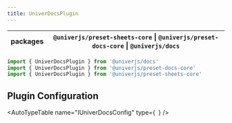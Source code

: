 ```yaml
---
title: UniverDocsPlugin
---
```


| packages | `@univerjs/preset-sheets-core` \| `@univerjs/preset-docs-core` \| `@univerjs/docs` |
| --- | --- |

```typescript
import { UniverDocsPlugin } from '@univerjs/docs'
import { UniverDocsPlugin } from '@univerjs/preset-docs-core'
import { UniverDocsPlugin } from '@univerjs/preset-sheets-core'
```

## Plugin Configuration

<AutoTypeTable
  name="IUniverDocsConfig"
  type={`
  `}
/>
